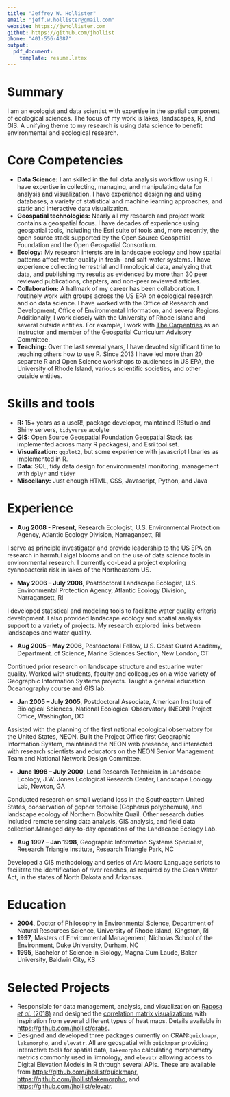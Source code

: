 ```yaml
---
title: "Jeffrey W. Hollister"
email: "jeff.w.hollister@gmail.com"
website: https://jwhollister.com
github: https://github.com/jhollist
phone: "401-556-4087"
output:
  pdf_document:
    template: resume.latex
---
```


# Summary
I am an ecologist and data scientist with expertise in the spatial component of ecological sciences.  The focus of my work is lakes, landscapes, R, and GIS. A unifying theme to my research is using data science to benefit environmental and ecological research.

# Core Competencies

- **Data Science:** I am skilled in the full data analysis workflow using R.  I have expertise in collecting, managing, and manipulating data for analysis and visualization.  I have experience designing and using databases, a variety of statistical and machine learning approaches, and static and interactive data visualization.
- **Geospatial technologies:** Nearly all my research and project work contains a geospatial focus.  I have decades of experience using geospatial tools, including the Esri suite of tools and, more recently, the open source stack supported by the Open Source Geospatial Foundation and the Open Geospatial Consortium. 
- **Ecology:** My research intersts are in landscape ecology and how spatial patterns affect water quality in fresh- and salt-water systems.  I have experience collecting terrestrial and limnological data, analyzing that data, and publishing my results as evidenced by more than 30 peer reviewed publications, chapters, and non-peer reviewed articles.
- **Collaboration:** A hallmark of my career has been collaboration.  I routinely work with groups across the US EPA on ecological research and on data science.  I have worked with the Office of Research and Development, Office of Environmental Information, and several Regions.  Additionally, I work closely with the University of Rhode Island and several outside entities.  For example, I work with [The Carpentries](https://carpentries.org/) as an instructor and member of the Geospatial Curriculum Advisory Committee.
- **Teaching:** Over the last several years, I have devoted significant time to teaching others how to use R.  Since 2013 I have led more than 20 separate R and Open Science workshops to audiences in US EPA, the University of Rhode Island, various scientific societies, and other outside entities.

# Skills and tools

- **R:** 15+ years as a useR!, package developer, maintained RStudio and Shiny servers, `tidyverse` acolyte
- **GIS:** Open Source Geospatial Foundation Geospatial Stack (as implemented across many R packages), and Esri tool set.
- **Visualization:** `ggplot2`, but some experience with javascript libraries as implemented in R.
- **Data:** SQL, tidy data design for environmental monitoring, management with `dplyr` and `tidyr`
- **Miscellany:** Just enough HTML, CSS, Javascript, Python, and Java

# Experience

- **Aug 2008 - Present**, Research Ecologist, U.S. Environmental Protection Agency, Atlantic Ecology Division, Narragansett, RI

I serve as principle investigator and provide leadership to the US EPA on research in harmful algal blooms and on the use of data science tools in environmental research. I currently co-Lead a project exploring cyanobacteria risk in lakes of the Northeastern US.

- **May 2006 – July 2008**, Postdoctoral Landscape Ecologist, U.S. Environmental Protection Agency, Atlantic Ecology Division, Narragansett, RI

I developed statistical and modeling tools to facilitate water quality criteria development. I also provided landscape ecology and spatial analysis support to a variety of projects. My research explored links between landscapes and water quality.

- **Aug 2005 – May 2006**, Postdoctoral Fellow, U.S. Coast Guard Academy, Department. of Science, Marine Sciences Section, New London, CT

Continued prior research on landscape structure and estuarine water quality.  Worked with students, faculty and colleagues on a wide variety of Geographic Information Systems projects. Taught a general education Oceanography course and GIS lab.

- **Jan 2005 – July 2005**, Postdoctoral Associate, American Institute of Biological Sciences, National Ecological Observatory (NEON) Project Office, Washington, DC

Assisted with the planning of the first national ecological observatory for the United States, NEON. Built the Project Office first Geographic Information System, maintained the NEON web presence, and interacted with research scientists and educators on the NEON Senior Management Team and National Network Design Committee.

- **June 1998 – July 2000**, Lead Research Technician in Landscape Ecology, J.W. Jones Ecological Research Center, Landscape Ecology Lab, Newton, GA

Conducted research on small wetland loss in the Southeastern United States, conservation of gopher tortoise (Gopherus polyphemus), and landscape ecology of Northern Bobwhite Quail. Other research duties included remote sensing data analysis, GIS analysis, and field data collection.Managed day-to-day operations of the Landscape Ecology Lab.

- **Aug 1997 – Jan 1998**, Geographic Information Systems Specialist, Research Triangle Institute, Research Triangle Park, NC
  
Developed a GIS methodology and series of Arc Macro Language scripts to facilitate the identification of river reaches, as required by the Clean Water Act, in the states of North Dakota and Arkansas.

# Education

- **2004**, Doctor of Philosophy in Environmental Science, Department of Natural Resources Science, University of Rhode Island, Kingston, RI
- **1997**, Masters of Environmental Management, Nicholas School of the Environment, Duke University, Durham, NC
- **1995**, Bachelor of Science in Biology, Magna Cum Laude, Baker University, Baldwin City, KS

# Selected Projects

- Responsible for data management, analysis, and visualization on [Raposa *et al.* (2018)](https://doi.org/10.7717/peerj.4876) and designed the [correlation matrix visualizations](https://doi.org/10.7717/peerj.4876/fig-4) with inspiration from several different types of heat maps. Details available in <https://github.com/jhollist/crabs>.
- Designed and developed three packages currently on CRAN:`quickmapr`, `lakemorpho`, and `elevatr`.  All are geospatial with `quickmpar` providing interactive tools for spatial data, `lakemorpho` calculating morphometry metrics commonly used in limnology, and `elevatr` allowing access to Digital Elevation Models in R through several APIs. These are available from <https://github.com/jhollist/quickmapr>, <https://github.com/jhollist/lakemorpho>, and <https://github.com/jhollist/elevatr>.



